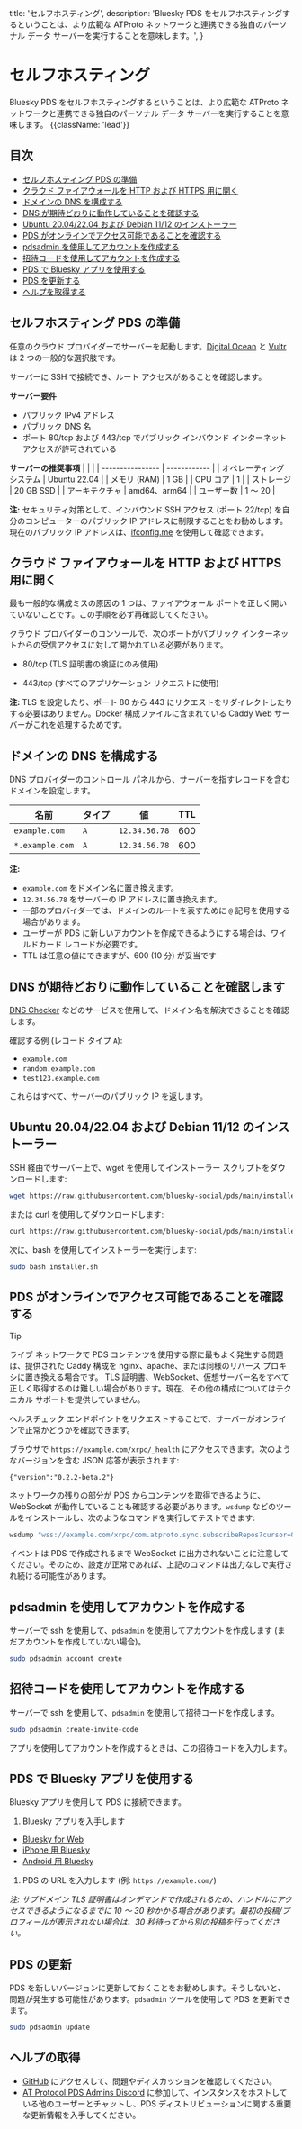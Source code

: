 title: 'セルフホスティング',
description:
'Bluesky PDS をセルフホスティングするということは、より広範な ATProto ネットワークと連携できる独自のパーソナル データ サーバーを実行することを意味します。',
}

# セルフホスティング

Bluesky PDS をセルフホスティングするということは、より広範な ATProto ネットワークと連携できる独自のパーソナル データ サーバーを実行することを意味します。 {{className: 'lead'}}

## 目次

* [セルフホスティング PDS の準備](#preparation-for-self-hosting-pds)
* [クラウド ファイアウォールを HTTP および HTTPS 用に開く](#open-your-cloud-firewall-for-http-and-https)
* [ドメインの DNS を構成する](#configure-dns-for-your-domain)
* [DNS が期待どおりに動作していることを確認する](#check-that-dns-is-working-as-expected)
* [Ubuntu 20.04/22.04 および Debian 11/12 のインストーラー](#installer-on-ubuntu-20-04-22-04-and-debian-11-12)
* [PDS がオンラインでアクセス可能であることを確認する](#verifying-that-your-pds-is-online-and-accessible)
* [pdsadmin を使用してアカウントを作成する](#creating-an-account-using-pdsadmin)
* [招待コードを使用してアカウントを作成する](#creating-an-account-using-an-invite-code)
* [PDS で Bluesky アプリを使用する](#using-the-bluesky-app-with-your-pds)
* [PDS を更新する](#updating-your-pds)
* [ヘルプを取得する](#getting-help)

## セルフホスティング PDS の準備

任意のクラウド プロバイダーでサーバーを起動します。[Digital Ocean](https://digitalocean.com/) と [Vultr](https://vultr.com/) は 2 つの一般的な選択肢です。

サーバーに SSH で接続でき、ルート アクセスがあることを確認します。

**サーバー要件**
* パブリック IPv4 アドレス
* パブリック DNS 名
* ポート 80/tcp および 443/tcp でパブリック インバウンド インターネット アクセスが許可されている

**サーバーの推奨事項**
| | |
| ---------------- | ------------ |
| オペレーティング システム | Ubuntu 22.04 |
| メモリ (RAM) | 1 GB |
| CPU コア | 1 |
| ストレージ | 20 GB SSD |
| アーキテクチャ | amd64、arm64 |
| ユーザー数 | 1 ～ 20 |

**注:** セキュリティ対策として、インバウンド SSH アクセス (ポート 22/tcp) を自分のコンピューターのパブリック IP アドレスに制限することをお勧めします。現在のパブリック IP アドレスは、[ifconfig.me](https://ifconfig.me/) を使用して確認できます。

## クラウド ファイアウォールを HTTP および HTTPS 用に開く

最も一般的な構成ミスの原因の 1 つは、ファイアウォール ポートを正しく開いていないことです。この手順を必ず再確認してください。

クラウド プロバイダーのコンソールで、次のポートがパブリック インターネットからの受信アクセスに対して開かれている必要があります。

* 80/tcp (TLS 証明書の検証にのみ使用)

* 443/tcp (すべてのアプリケーション リクエストに使用)

**注:** TLS を設定したり、ポート 80 から 443 にリクエストをリダイレクトしたりする必要はありません。Docker 構成ファイルに含まれている Caddy Web サーバーがこれを処理するためです。

## ドメインの DNS を構成する

DNS プロバイダーのコントロール パネルから、サーバーを指すレコードを含むドメインを設定します。

| 名前 | タイプ | 値 | TTL |
| --------------- | ---- | ------------- | --- |
| `example.com` | `A` | `12.34.56.78` | 600 |
| `*.example.com` | `A` | `12.34.56.78` | 600 |

**注:**
* `example.com` をドメイン名に置き換えます。
* `12.34.56.78` をサーバーの IP アドレスに置き換えます。
* 一部のプロバイダーでは、ドメインのルートを表すために `@` 記号を使用する場合があります。
* ユーザーが PDS に新しいアカウントを作成できるようにする場合は、ワイルドカード レコードが必要です。
* TTL は任意の値にできますが、600 (10 分) が妥当です

## DNS が期待どおりに動作していることを確認します

[DNS Checker](https://dnschecker.org/) などのサービスを使用して、ドメイン名を解決できることを確認します。

確認する例 (レコード タイプ `A`):
* `example.com`
* `random.example.com`
* `test123.example.com`

これらはすべて、サーバーのパブリック IP を返します。

## Ubuntu 20.04/22.04 および Debian 11/12 のインストーラー

SSH 経由でサーバー上で、wget を使用してインストーラー スクリプトをダウンロードします:

```bash
wget https://raw.githubusercontent.com/bluesky-social/pds/main/installer.sh
```

または curl を使用してダウンロードします:

```bash
curl https://raw.githubusercontent.com/bluesky-social/pds/main/installer.sh >installer.sh
```

次に、bash を使用してインストーラーを実行します:

```bash
sudo bash installer.sh
```

## PDS がオンラインでアクセス可能であることを確認する

> [!TIP]
> ライブ ネットワークで PDS コンテンツを使用する際に最もよく発生する問題は、提供された Caddy 構成を nginx、apache、または同様のリバース プロキシに置き換える場合です。 TLS 証明書、WebSocket、仮想サーバー名をすべて正しく取得するのは難しい場合があります。現在、その他の構成についてはテクニカル サポートを提供していません。

ヘルスチェック エンドポイントをリクエストすることで、サーバーがオンラインで正常かどうかを確認できます。

ブラウザで `https://example.com/xrpc/_health` にアクセスできます。次のようなバージョンを含む JSON 応答が表示されます:

```
{"version":"0.2.2-beta.2"}
```

ネットワークの残りの部分が PDS からコンテンツを取得できるように、WebSocket が動作していることも確認する必要があります。`wsdump` などのツールをインストールし、次のようなコマンドを実行してテストできます:

```bash
wsdump "wss://example.com/xrpc/com.atproto.sync.subscribeRepos?cursor=0"
```

イベントは PDS で作成されるまで WebSocket に出力されないことに注意してください。そのため、設定が正常であれば、上記のコマンドは出力なしで実行され続ける可能性があります。

## pdsadmin を使用してアカウントを作成する

サーバーで ssh を使用して、`pdsadmin` を使用してアカウントを作成します (まだアカウントを作成していない場合)。

```bash
sudo pdsadmin account create
```

## 招待コードを使用してアカウントを作成する

サーバーで ssh を使用して、`pdsadmin` を使用して招待コードを作成します。

```bash
sudo pdsadmin create-invite-code
```

アプリを使用してアカウントを作成するときは、この招待コードを入力します。

## PDS で Bluesky アプリを使用する

Bluesky アプリを使用して PDS に接続できます。

1. Bluesky アプリを入手します
* [Bluesky for Web](https://bsky.app/)
* [iPhone 用 Bluesky](https://apps.apple.com/us/app/bluesky-social/id6444370199)
* [Android 用 Bluesky](https://play.google.com/store/apps/details?id=xyz.blueskyweb.app)
1. PDS の URL を入力します (例: `https://example.com/`)

_注: サブドメイン TLS 証明書はオンデマンドで作成されるため、ハンドルにアクセスできるようになるまでに 10 ～ 30 秒かかる場合があります。最初の投稿/プロフィールが表示されない場合は、30 秒待ってから別の投稿を行ってください。_

## PDS の更新

PDS を新しいバージョンに更新しておくことをお勧めします。そうしないと、問題が発生する可能性があります。`pdsadmin` ツールを使用して PDS を更新できます。

```bash
sudo pdsadmin update
```

## ヘルプの取得

- [GitHub](https://github.com/bluesky-social/pds) にアクセスして、問題やディスカッションを確認してください。
- [AT Protocol PDS Admins Discord](https://discord.gg/e7hpHxRfBP) に参加して、インスタンスをホストしている他のユーザーとチャットし、PDS ディストリビューションに関する重要な更新情報を入手してください。